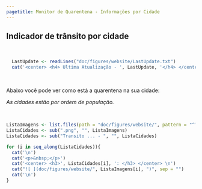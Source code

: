 ```yaml
---
pagetitle: Monitor de Quarentena - Informações por Cidade
---
```


<link rel="stylesheet" href="styles.css" type="text/css">

## Indicador de trânsito por cidade

<p>&nbsp;</p>

```r
  LastUpdate <- readLines("doc/figures/website/LastUpdate.txt")
  cat('<center> <h4> Ultima Atualização - ', LastUpdate, '</h4> </center> \n')
```


<p>&nbsp;</p>

Abaixo você pode ver como está a quarentena na sua cidade:

*As cidades estão por ordem de população.*

<p>&nbsp;</p>

```r

ListaImagens <- list.files(path = "doc/figures/website/", pattern = "^Transito ")
ListaCidades <- sub(".png", "", ListaImagens)
ListaCidades <- sub("Transito ... - ", "", ListaCidades)

for (i in seq_along(ListaCidades)){
  cat('\n')  
  cat('<p>&nbsp;</p>') 
  cat('<center> <h3>', ListaCidades[i], ': </h3> </center> \n') 
  cat("![ ](doc/figures/website/", ListaImagens[i], ")", sep = "")
  cat('\n') 
}
```